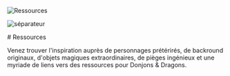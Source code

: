 ![Ressources](/articles_images/ressources2.png#center)

![séparateur](/articles_images/lexique/separator.svg#center)

<div className="grid place-items-center text-center p-4">
# Ressources
</div>

Venez trouver l'inspiration auprès de personnages prétérirés, de backround originaux, d'objets magiques extraordinaires, de pièges ingénieux et une myriade de liens vers des ressources pour Donjons & Dragons.